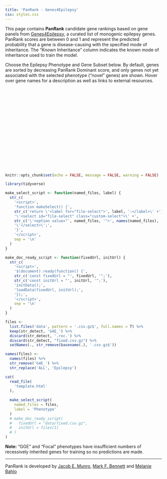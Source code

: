 ```yaml
---
title: 'PanRank - Genes4Epilepsy'
css: styles.css
---
```

<div class="data-container">
  <div id="description">
This page contains **PanRank** candidate gene rankings based on gene panels from
[Genes4Epilepsy](https://bahlolab.github.io/Genes4Epilepsy/), a curated list
of monogenic epilepsy genes. PanRank scores are between 0 and 1 and represent
the predicted probability that a gene is disease-causing with the specified mode
of inheritance. The "Known Inheritance" column indicates the known mode of 
inheritance used to train the model.

Choose the Epilepsy Phenotype and Gene Subset below. By default, genes are 
sorted by decreasing PanRank Dominant score, and only genes not 
yet associated with the selected phenotype ("novel" genes) are shown. 
Hover over gene names for a description as well as links to external resources.
  </div>
  <div id="roc-plot" style="width:265px;height:275px;"></div>
</div>

```r
knitr::opts_chunk$set(echo = FALSE, message = FALSE, warning = FALSE)

library(tidyverse)

make_select_script <- function(named_files, label) {
  str_c(
    '<script>',
    'function makeSelect() {',
    str_c('return \'<label for="file-select">', label, ':</label>\' +'),
    '\'<select id="file-select" class="custom-select">\' +',
    str_c('\'<option value="', named_files, '">', names(named_files), '</option> \' +', collapse = '\n'),
    '\'</select>\';',
    '}',
    '</script>',
    sep = '\n'
  )
}

make_doc_ready_script <- function(fixedUrl, initUrl) {
  str_c(
    '<script>',
    '$(document).ready(function() {',
    str_c('const fixedUrl = "', fixedUrl, '";'),
    str_c('const initUrl = "', initUrl, '";'),
    'initData();',
    'loadData(fixedUrl, initUrl);',
    '});',
    '</script>',
    sep = '\n'
  )
}
```

```r
files <-
  list.files('data', pattern = '.csv.gz$', full.names = T) %>%
  keep(str_detect, 'G4E_') %>%
  discard(str_detect, '.roc.') %>% 
  discard(str_detect, "fixed.csv.gz") %>%
  setNames(., str_remove(basename(.), '.csv.gz$'))

names(files) <-
  names(files) %>%
  str_remove('G4E_') %>%
  str_replace('ALL', 'Epilepsy')

cat(
  read_file(
    'template.html'
  ),
  
  make_select_script(
    named_files = files,
    label = 'Phenotype'
  )
  # make_doc_ready_script(
  #   fixedUrl = "data/fixed.csv.gz",
  #   initUrl = files[1]
  # )
)
```


**Note:** "GGE" and "Focal" phenotypes have insufficient numbers of recessively inherited genes for training so no predictions are made.

---

PanRank is developed by [Jacob E. Munro](https://orcid.org/0000-0002-2751-0989), [Mark F.
Bennett](https://orcid.org/0000-0002-3561-6804) and [Melanie
Bahlo](https://orcid.org/0000-0001-5132-0774)

